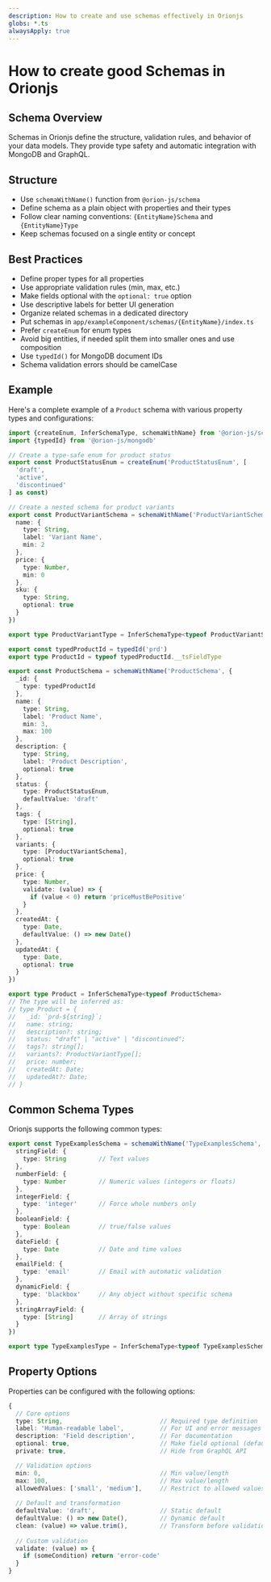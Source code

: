 ```yaml
---
description: How to create and use schemas effectively in Orionjs
globs: *.ts
alwaysApply: true
---
```

# How to create good Schemas in Orionjs

## Schema Overview

Schemas in Orionjs define the structure, validation rules, and behavior of your data models. They provide type safety and automatic integration with MongoDB and GraphQL.

## Structure
- Use `schemaWithName()` function from `@orion-js/schema`
- Define schema as a plain object with properties and their types
- Follow clear naming conventions: `{EntityName}Schema` and `{EntityName}Type`
- Keep schemas focused on a single entity or concept

## Best Practices
- Define proper types for all properties
- Use appropriate validation rules (min, max, etc.)
- Make fields optional with the `optional: true` option
- Use descriptive labels for better UI generation
- Organize related schemas in a dedicated directory
- Put schemas in `app/exampleComponent/schemas/{EntityName}/index.ts`
- Prefer `createEnum` for enum types
- Avoid big entities, if needed split them into smaller ones and use composition
- Use `typedId()` for MongoDB document IDs
- Schema validation errors should be camelCase

## Example

Here's a complete example of a `Product` schema with various property types and configurations:

```typescript
import {createEnum, InferSchemaType, schemaWithName} from '@orion-js/schema'
import {typedId} from '@orion-js/mongodb'

// Create a type-safe enum for product status
export const ProductStatusEnum = createEnum('ProductStatusEnum', [
  'draft',
  'active',
  'discontinued'
] as const)

// Create a nested schema for product variants
export const ProductVariantSchema = schemaWithName('ProductVariantSchema', {
  name: {
    type: String,
    label: 'Variant Name',
    min: 2
  },
  price: {
    type: Number,
    min: 0
  },
  sku: {
    type: String,
    optional: true
  }
})

export type ProductVariantType = InferSchemaType<typeof ProductVariantSchema>

export const typedProductId = typedId('prd')
export type ProductId = typeof typedProductId.__tsFieldType

export const ProductSchema = schemaWithName('ProductSchema', {
  _id: {
    type: typedProductId
  },
  name: {
    type: String,
    label: 'Product Name',
    min: 3,
    max: 100
  },
  description: {
    type: String,
    label: 'Product Description',
    optional: true
  },
  status: {
    type: ProductStatusEnum,
    defaultValue: 'draft'
  },
  tags: {
    type: [String],
    optional: true
  },
  variants: {
    type: [ProductVariantSchema],
    optional: true
  },
  price: {
    type: Number,
    validate: (value) => {
      if (value < 0) return 'priceMustBePositive'
    }
  },
  createdAt: {
    type: Date,
    defaultValue: () => new Date()
  },
  updatedAt: {
    type: Date,
    optional: true
  }
})

export type Product = InferSchemaType<typeof ProductSchema>
// The type will be inferred as:
// type Product = {
//   _id: `prd-${string}`;
//   name: string;
//   description?: string;
//   status: "draft" | "active" | "discontinued";
//   tags?: string[];
//   variants?: ProductVariantType[];
//   price: number;
//   createdAt: Date;
//   updatedAt?: Date;
// }
```

## Common Schema Types

Orionjs supports the following common types:

```typescript
export const TypeExamplesSchema = schemaWithName('TypeExamplesSchema', {
  stringField: {
    type: String         // Text values
  },
  numberField: {
    type: Number         // Numeric values (integers or floats)
  },
  integerField: {
    type: 'integer'      // Force whole numbers only
  },
  booleanField: {
    type: Boolean        // true/false values
  },
  dateField: {
    type: Date           // Date and time values
  },
  emailField: {
    type: 'email'        // Email with automatic validation
  },
  dynamicField: {
    type: 'blackbox'     // Any object without specific schema
  },
  stringArrayField: {
    type: [String]       // Array of strings
  }
})

export type TypeExamplesType = InferSchemaType<typeof TypeExamplesSchema>
```

## Property Options

Properties can be configured with the following options:

```typescript
{
  // Core options
  type: String,                           // Required type definition
  label: 'Human-readable label',          // For UI and error messages
  description: 'Field description',       // For documentation
  optional: true,                         // Make field optional (default: false)
  private: true,                          // Hide from GraphQL API

  // Validation options
  min: 0,                                 // Min value/length
  max: 100,                               // Max value/length
  allowedValues: ['small', 'medium'],     // Restrict to allowed values
  
  // Default and transformation
  defaultValue: 'draft',                  // Static default
  defaultValue: () => new Date(),         // Dynamic default
  clean: (value) => value.trim(),         // Transform before validation
  
  // Custom validation
  validate: (value) => {
    if (someCondition) return 'error-code'
  }
}
```

